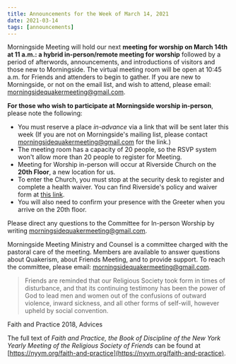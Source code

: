 ```yaml
---
title: Announcements for the Week of March 14, 2021
date: 2021-03-14
tags: [announcements]
---
```


Morningside Meeting will hold our next **meeting for worship on March 14th at 11 a.m.: a hybrid in-person/remote meeting for worship** followed by a period of afterwords, announcements, and introductions of visitors and those new to Morningside. The virtual meeting room will be open at 10:45 a.m. for Friends and attenders to begin to gather. If you are new to Morningside, or not on the email list, and wish to attend, please email: [morningsidequakermeeting@gmail.com](mailto:morningsidequakermeeting@gmail.com).

**For those who wish to participate at Morningside worship in-person**, please note the following:

- You must reserve a place _in-advance_ via a link that will be sent later this week (If you are not on Morningside's mailing list, please contact [morningsidequakermeeting@gmail.com](mailto:morningsidequakermeeting@gmail.com) for the link.)
- The meeting room has a capacity of 20 people, so the RSVP system won't allow more than 20 people to register for Meeting.
- Meeting for Worship in-person will occur at Riverside Church on the **20th Floor**, a new location for us.
- To enter the Church, you must stop at the security desk to register and complete a health waiver.  You can find Riverside's policy and waiver form at [this link](https://www.trcnyc.org/waiver/).
- You will also need to confirm your presence with the Greeter when you arrive on the 20th floor.

Please direct any questions to the Committee for In-person Worship by
writing [morningsidequakermeeting@gmail.com](mailto:morningsidequakermeeting@gmail.com).

Morningside Meeting Ministry and Counsel is a committee charged with the pastoral care of the meeting. Members are available to answer questions about Quakerism, about Friends Meeting, and to provide support. To reach the committee, please email: [morningsidequakermeeting@gmail.com](mailto:morningsidequakermeeting@gmail.com).

> Friends are reminded that our Religious Society took form in times of disturbance, and that its continuing testimony has been the power of God to lead men and women out of the confusions of outward violence, inward sickness, and all other forms of self-will, however upheld by social convention.

Faith and Practice 2018, Advices

The full text of *Faith and Practice, the Book of Discipline of the New York Yearly Meeting of the Religious Society of Friends* can be found at [https://nyym.org/faith-and-practice](https://nyym.org/faith-and-practice).
